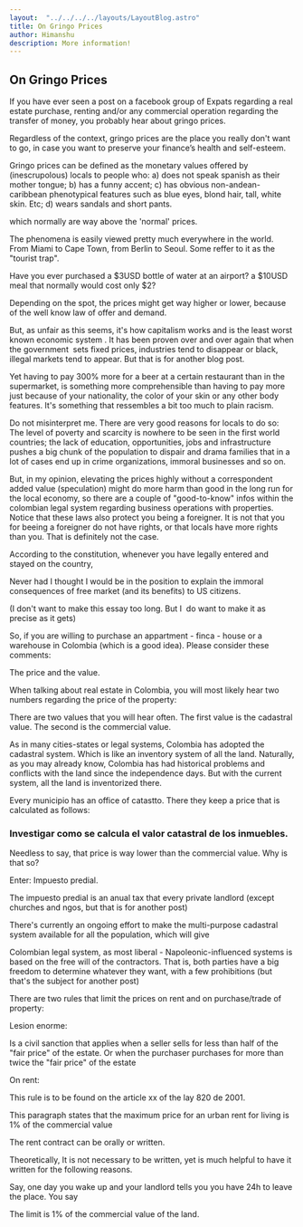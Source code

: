 ```yaml
---
layout:  "../../../../layouts/LayoutBlog.astro"
title: On Gringo Prices
author: Himanshu
description: More information!
---
```

## On Gringo Prices

If you have ever seen a post on a facebook group of Expats regarding a real estate purchase, renting and/or any commercial operation regarding the transfer of money, you probably hear about gringo prices.

Regardless of the context, gringo prices are the place you really don't want to go, in case you want to preserve your finance’s health and self-esteem.

Gringo prices can be defined as the monetary values offered by (inescrupolous) locals to people who: a) does not speak spanish as their mother tongue; b) has a funny accent; c) has obvious non-andean-caribbean phenotypical features such as blue eyes, blond hair, tall, white skin. Etc; d) wears sandals and short pants.

which normally are way above the 'normal' prices.

The phenomena is easily viewed pretty much everywhere in the world. From Miami to Cape Town, from Berlin to Seoul. Some reffer to it as the "tourist trap".

Have you ever purchased a $3USD bottle of water at an airport? a $10USD meal that normally would cost only $2?

Depending on the spot, the prices might get way higher or lower, because of the well know law of offer and demand.

But, as unfair as this seems, it's how capitalism works and is the least worst known economic system . It has been proven over and over again that when the government  sets fixed prices, industries tend to disappear or black, illegal markets tend to appear. But that is for another blog post.

Yet having to pay 300% more for a beer at a certain restaurant than in the supermarket, is something more comprehensible than having to pay more just because of your nationality, the color of your skin or any other body features. It's something that ressembles a bit too much to plain racism.

Do not misinterpret me. There are very good reasons for locals to do so: The level of poverty and scarcity is nowhere to be seen in the first world countries; the lack of education, opportunities, jobs and infrastructure pushes a big chunk of the population to dispair and drama families that in a lot of cases end up in crime organizations, immoral businesses and so on.

But, in my opinion, elevating the prices highly without a correspondent added value (speculation) might do more harm than good in the long run for the local economy, so there are a couple of "good-to-know" infos within the colombian legal system regarding business operations with properties. Notice that these laws also protect you being a foreigner. It is not that you for beeing a foreigner do not have rights, or that locals have more rights than you. That is definitely not the case.

According to the constitution, whenever you have legally entered and stayed on the country,

Never had I thought I would be in the position to explain the immoral consequences of free market (and its benefits) to US citizens.

(I don't want to make this essay too long. But I  do want to make it as precise as it gets)

So, if you are willing to purchase an appartment - finca - house or a warehouse in Colombia (which is a good idea). Please consider these comments:

The price and the value.

When talking about real estate in Colombia, you will most likely hear two numbers regarding the price of the property:

There are two values that you will hear often. The first value is the cadastral value. The second is the commercial value.

As in many cities-states or legal systems, Colombia has adopted the cadastral system. Which is like an inventory system of all the land. Naturally, as you may already know, Colombia has had historical problems and conflicts with the land since the independence days. But with the current system, all the land is inventorized there.

Every municipio has an office of catastto. There they keep a price that is calculated as follows:

### Investigar como se calcula el valor catastral de los inmuebles.

Needless to say, that price is way lower than the commercial value. Why is that so?

Enter: Impuesto predial.

The impuesto predial is an anual tax that every private landlord (except churches and ngos, but that is for another post)

There's currently an ongoing effort to make the multi-purpose cadastral system available for all the population, which will give

Colombian legal system, as most liberal - Napoleonic-influenced systems is based on the free will of the contractors. That is, both parties have a big freedom to determine whatever they want, with a few prohibitions (but that's the subject for another post)

There are two rules that limit the prices on rent and on purchase/trade of property:

Lesion enorme:

Is a civil sanction that applies when a seller sells for less than half of the "fair price" of the estate. Or when the purchaser purchases for more than twice the "fair price" of the estate

On rent:

This rule is to be found on the article xx of the lay 820 de 2001.

This paragraph states that the maximum price for an urban rent for living is 1% of the commercial value

The rent contract can be orally or written.

Theoretically, It is not necessary to be written, yet is much helpful to have it written for the following reasons.

Say, one day you wake up and your landlord tells you you have 24h to leave the place. You say

The limit is 1% of the commercial value of the land.


